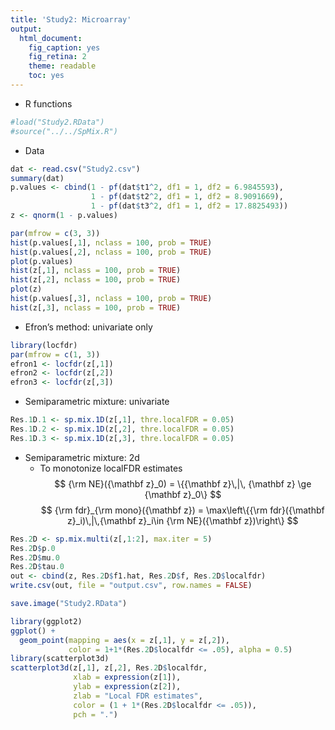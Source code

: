 ```yaml
---
title: 'Study2: Microarray'
output: 
  html_document:
    fig_caption: yes
    fig_retina: 2
    theme: readable
    toc: yes
---
```


* R functions

```r
#load("Study2.RData")
#source("../../SpMix.R")
```

* Data 

```r
dat <- read.csv("Study2.csv")
summary(dat)
p.values <- cbind(1 - pf(dat$t1^2, df1 = 1, df2 = 6.9845593),
                  1 - pf(dat$t2^2, df1 = 1, df2 = 8.9091669),
                  1 - pf(dat$t3^2, df1 = 1, df2 = 17.8825493))
z <- qnorm(1 - p.values)

par(mfrow = c(3, 3))
hist(p.values[,1], nclass = 100, prob = TRUE)
hist(p.values[,2], nclass = 100, prob = TRUE)
plot(p.values)
hist(z[,1], nclass = 100, prob = TRUE)
hist(z[,2], nclass = 100, prob = TRUE)
plot(z)
hist(p.values[,3], nclass = 100, prob = TRUE)
hist(z[,3], nclass = 100, prob = TRUE)
```

* Efron's method: univariate only

```r
library(locfdr)
par(mfrow = c(1, 3))
efron1 <- locfdr(z[,1])
efron2 <- locfdr(z[,2])
efron3 <- locfdr(z[,3])
```

* Semiparametric mixture: univariate

```r
Res.1D.1 <- sp.mix.1D(z[,1], thre.localFDR = 0.05)
Res.1D.2 <- sp.mix.1D(z[,2], thre.localFDR = 0.05)
Res.1D.3 <- sp.mix.1D(z[,3], thre.localFDR = 0.05)
```

* Semiparametric mixture: 2d
    - To monotonize localFDR estimates
    $$
    {\rm NE}({\mathbf z}_0) 
    = \{{\mathbf z}\,|\, {\mathbf z} \ge {\mathbf z}_0\}
    $$
    $$
    {\rm fdr}_{\rm mono}({\mathbf z}) 
    = \max\left\{{\rm fdr}({\mathbf z}_i)\,|\,{\mathbf z}_i\in {\rm NE}({\mathbf z})\right\}
    $$
    
```r
Res.2D <- sp.mix.multi(z[,1:2], max.iter = 5)
Res.2D$p.0
Res.2D$mu.0
Res.2D$tau.0
out <- cbind(z, Res.2D$f1.hat, Res.2D$f, Res.2D$localfdr)
write.csv(out, file = "output.csv", row.names = FALSE)

save.image("Study2.RData")
```

```r
library(ggplot2)
ggplot() +
  geom_point(mapping = aes(x = z[,1], y = z[,2]),
             color = 1+1*(Res.2D$localfdr <= .05), alpha = 0.5)
library(scatterplot3d)
scatterplot3d(z[,1], z[,2], Res.2D$localfdr, 
              xlab = expression(z[1]), 
              ylab = expression(z[2]), 
              zlab = "Local FDR estimates",
              color = (1 + 1*(Res.2D$localfdr <= .05)),
              pch = ".")
```
